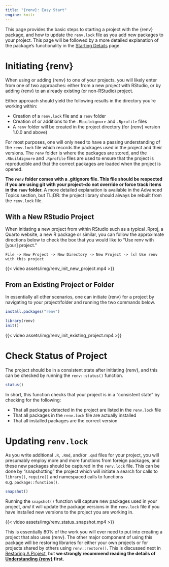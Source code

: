 ```yaml
---
title: "{renv}: Easy Start"
engine: knitr
---
```


This page provides the basic steps to starting a project with the {renv} package, and how to update the `renv.lock` file as you add new packages to your project. This page will be followed by a more detailed explanation of the package's functionality in the [Starting Details](starting_details.html) page.


# Initiating {renv}

When using or adding {renv} to one of your projects, you will likely enter from one of two approaches: either from a new project with RStudio, or by adding {renv} to an already existing (or non-RStudio) project.

Either approach should yield the following results in the directory you're working within:

-   Creation of a `renv.lock` file and a `renv` folder
-   Creation of or additions to the `.Rbuildignore` and `.Rprofile` files
-   A `renv` folder will be created in the project directory (for {renv} version 1.0.0 and above)

For most purposes, one will only need to have a passing understanding of the `renv.lock` file which records the packages used in the project and their versions. The `renv` folder is where the packages are stored, and the `.Rbuildignore` and `.Rprofile` files are used to ensure that the project is reproducible and that the correct packages are loaded when the project is opened.

::: {.callout-warning title="Git and `renv` Notice"}
**The `renv` folder comes with a .gitignore file. This file should be respected if you are using git with your project--do not override or force track items in the `renv` folder.** A more detailed explanation is available in the Advanced Topics section, but TL;DR: the project library should always be rebuilt from the `renv.lock` file.
:::

## With a New RStudio Project

When initiating a new project from within RStudio such as a typical .Rproj, a Quarto website, a new R package or similar, you can follow the approximate directions below to check the box that you would like to "Use renv with \[your\] project."

```         
File -> New Project -> New Directory -> New Project -> [x] Use renv with this project
```

::: {.center-larger}
{{< video assets/img/renv_init_new_project.mp4 >}}
:::

## From an Existing Project or Folder

In essentially all other scenarios, one can initiate {renv} for a project by navigating to your project/folder and running the two commands below.

``` r
install.packages("renv")

library(renv)
init()
```

::: {.center-larger}
{{< video assets/img/renv_init_existing_project.mp4 >}}
:::

# Check Status of Project

The project should be in a consistent state after initiating {renv}, and this can be checked by running the `renv::status()` function.

``` r
status()
```

In short, this function checks that your project is in a "consistent state" by checking for the following:

-   That all packages detected in the project are listed in the `renv.lock` file
-   That all packages in the `renv.lock` file are actually installed
-   That all installed packages are the correct version

# Updating `renv.lock`

As you write additional `.R`, `.Rmd`, and/or `.qmd` files for your project, you will presumably employ more and more functions from foreign packages, and these new packages should be captured in the `renv.lock` file. This can be done by "snapshotting" the project which will initiate a search for calls to `library()`, `require()` and namespaced calls to functions e.g. `package::function()`.

``` r
snapshot()
```

Running the `snapshot()` function will capture new packages used in your project, *and* it will update the package versions in the `renv.lock` file if you have installed new versions to the project you are working in.

::: {.center-larger}
{{< video assets/img/renv_status_snapshot.mp4 >}}
:::

This is essentially 80% of the work you will ever need to put into creating a project that also uses {renv}. The other major component of using this package will be restoring libraries for either your own projects or for projects shared by others using `renv::restore()`. This is discussed next in [Restoring A Project](restoring_a_project.html), but **we strongly recommend reading the details of [Understanding {renv}](starting_details.html) first.**
